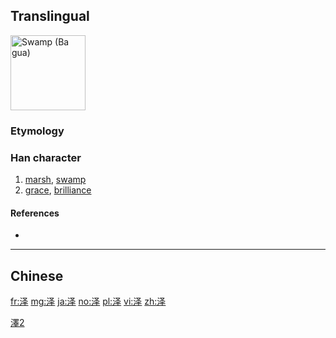 {{also|澤|沢}}
==Translingual==
[[File:泽-order.gif|thumb|120px|Swamp ([[w:en:Ba gua|Ba gua]])]]
{{ja-forms|[[沢]]|泽|[[澤]]}}

[[Category:CJKV characters simplified differently in Japan and China|澤2]]

===Etymology===
{{Han simp|澤|f=睪|t=𠬤}}

===Han character===
{{Han char|rn=85|rad=水|as=05|sn=8|four=|canj=EEQ|ids=⿰氵𠬤}}

# [[marsh]], [[swamp]]
# [[grace]], [[brilliance]]

====References====
* {{Han ref|kx=0619.121|hdz=31599.020|uh=6CFD|ud=27901}}

----

==Chinese==
{{zh-see|澤}}

[[fr:泽]]
[[mg:泽]]
[[ja:泽]]
[[no:泽]]
[[pl:泽]]
[[vi:泽]]
[[zh:泽]]